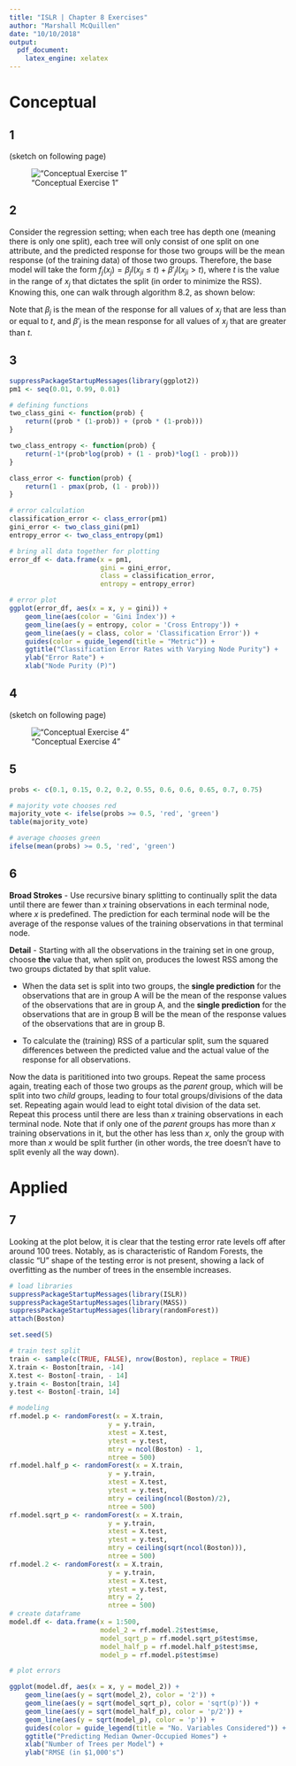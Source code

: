 ```yaml
---
title: "ISLR | Chapter 8 Exercises"
author: "Marshall McQuillen"
date: "10/10/2018"
output: 
  pdf_document: 
    latex_engine: xelatex
---
```


# Conceptual

## 1

(sketch on following page)

!["Conceptual Exercise 1"](images/conceptual_1.png)

## 2

Consider the regression setting; when each tree has depth one (meaning there is only one split), each tree will only consist of one split on one attribute, and the predicted response for those two groups will be the mean response (of the training data) of those two groups. Therefore, the base model will take the form $f_j(x_j) = \beta_jI(x_{ji} \leq t) + \beta'_jI(x_{ji} > t)$, where $t$ is the value in the range of $x_j$ that dictates the split (in order to minimize the RSS). Knowing this, one can walk through algorithm 8.2, as shown below:

\begin{align}
\hat{f(x)} & = 0 \\
f_1(x_1) & = \beta_1I(x_{1i} \leq t) + \beta'_1I(x_{1i} > t) \\
\hat{f(x)} & = \hat{f(x)} + \lambda f_1(x_1) \\
r_i & = r_i - \lambda f_1(x_i) \\
f_2(x_2) & = \beta_2I(x_{2i} \leq t)  + \beta'_2I(x_{2i} > t) \\
\hat{f(x)} & = \hat{f(x)} + \lambda f_2(x_2)\\
r_i & = r_i - \lambda f_2(x_i) \\
& \vdots \\
f_j(x_j) & = \beta_jI(x_{ji} \leq t) + \beta'_jI(x_{ji} > t)\\
\hat{f(x)} & = \hat{f(x)} + \lambda f_j(x_j) \\
r_i & = r_i - \lambda f_j(x_i) \\
& \vdots \\
f(x) & = \sum_{j=1}^P f_j(X_j) ~~~ where ~~~ f_j(X_j) = \beta_jI(x_{ji} \leq t) + \beta'_jI(x_{ji} > t)\\
\end{align}

Note that $\beta_j$ is the mean of the response for all values of $x_j$ that are less than or equal to $t$, and $\beta'_j$ is the mean response for all values  of $x_j$ that are greater than $t$.

\pagebreak

## 3

```r
suppressPackageStartupMessages(library(ggplot2))
pm1 <- seq(0.01, 0.99, 0.01)

# defining functions
two_class_gini <- function(prob) {
    return((prob * (1-prob)) + (prob * (1-prob)))
}

two_class_entropy <- function(prob) {
    return(-1*(prob*log(prob) + (1 - prob)*log(1 - prob)))
}

class_error <- function(prob) {
    return(1 - pmax(prob, (1 - prob)))
}

# error calculation
classification_error <- class_error(pm1)
gini_error <- two_class_gini(pm1)
entropy_error <- two_class_entropy(pm1)

# bring all data together for plotting
error_df <- data.frame(x = pm1,
                       gini = gini_error,
                       class = classification_error,
                       entropy = entropy_error)

# error plot
ggplot(error_df, aes(x = x, y = gini)) +
    geom_line(aes(color = 'Gini Index')) +
    geom_line(aes(y = entropy, color = 'Cross Entropy')) +
    geom_line(aes(y = class, color = 'Classification Error')) + 
    guides(color = guide_legend(title = "Metric")) +
    ggtitle("Classification Error Rates with Varying Node Purity") +
    ylab("Error Rate") +
    xlab("Node Purity (P)")
```

## 4

(sketch on following page)

!["Conceptual Exercise 4"](images/conceptual_4.png)

## 5

```r
probs <- c(0.1, 0.15, 0.2, 0.2, 0.55, 0.6, 0.6, 0.65, 0.7, 0.75)

# majority vote chooses red
majority_vote <- ifelse(probs >= 0.5, 'red', 'green')
table(majority_vote)

# average chooses green
ifelse(mean(probs) >= 0.5, 'red', 'green')
```

## 6

**Broad Strokes** - Use recursive binary splitting to continually split the data until there are fewer than $x$ training observations in each terminal node, where $x$ is predefined. The prediction for each terminal node will be the average of the response values of the training observations in that terminal node.


**Detail** - Starting with all the observations in the training set in one group, choose **the** value that, when split on, produces the lowest RSS among the two groups dictated by that split value.

\setlength{\leftskip}{1cm}

* When the data set is split into two groups, the **single prediction** for the observations that are in group A will be the mean of the response values of the observations that are in group A, and the **single prediction** for the observations that are in group B will be the mean of the response values of the observations that are in group B.

* To calculate the (training) RSS of a particular split, sum the squared  differences between the predicted value and the actual value of the response for all observations.
    
\setlength{\leftskip}{0cm}

Now the data is  parititioned into two groups. Repeat the same process again, treating each of those two groups as the *parent* group, which will be split into two *child* groups, leading to four total groups/divisions of the data set. Repeating again would lead to eight total division of the data set. Repeat this process until there are less than $x$ training observations in each terminal node. Note that if only one of the *parent* groups has more than $x$ training observations in it, but the other has less than $x$, only the group with more than $x$ would be split further (in other words, the tree doesn't have to split evenly all the way down).

# Applied

## 7

Looking at the plot below, it is clear that the testing error rate levels off after around 100 trees. Notably, as is characteristic of Random Forests, the classic "U" shape of the testing error is not present, showing a lack of overfitting as the number of trees in the ensemble increases.

\hfill

```r
# load libraries
suppressPackageStartupMessages(library(ISLR))
suppressPackageStartupMessages(library(MASS))
suppressPackageStartupMessages(library(randomForest))
attach(Boston)

set.seed(5)

# train test split
train <- sample(c(TRUE, FALSE), nrow(Boston), replace = TRUE)
X.train <- Boston[train, -14]
X.test <- Boston[-train, - 14]
y.train <- Boston[train, 14]
y.test <- Boston[-train, 14]

# modeling
rf.model.p <- randomForest(x = X.train,
                         y = y.train,
                         xtest = X.test,
                         ytest = y.test,
                         mtry = ncol(Boston) - 1,
                         ntree = 500)
rf.model.half_p <- randomForest(x = X.train,
                         y = y.train,
                         xtest = X.test,
                         ytest = y.test,
                         mtry = ceiling(ncol(Boston)/2),
                         ntree = 500)
rf.model.sqrt_p <- randomForest(x = X.train,
                         y = y.train,
                         xtest = X.test,
                         ytest = y.test,
                         mtry = ceiling(sqrt(ncol(Boston))),
                         ntree = 500)
rf.model.2 <- randomForest(x = X.train,
                         y = y.train,
                         xtest = X.test,
                         ytest = y.test,
                         mtry = 2,
                         ntree = 500)
# create dataframe
model.df <- data.frame(x = 1:500,
                       model_2 = rf.model.2$test$mse,
                       model_sqrt_p = rf.model.sqrt_p$test$mse,
                       model_half_p = rf.model.half_p$test$mse,
                       model_p = rf.model.p$test$mse)

# plot errors

ggplot(model.df, aes(x = x, y = model_2)) +
    geom_line(aes(y = sqrt(model_2), color = '2')) +
    geom_line(aes(y = sqrt(model_sqrt_p), color = 'sqrt(p)')) +
    geom_line(aes(y = sqrt(model_half_p), color = 'p/2')) +
    geom_line(aes(y = sqrt(model_p), color = 'p')) +
    guides(color = guide_legend(title = "No. Variables Considered")) +
    ggtitle("Predicting Median Owner-Occupied Homes") +
    xlab("Number of Trees per Model") +
    ylab("RMSE (in $1,000's")
```

